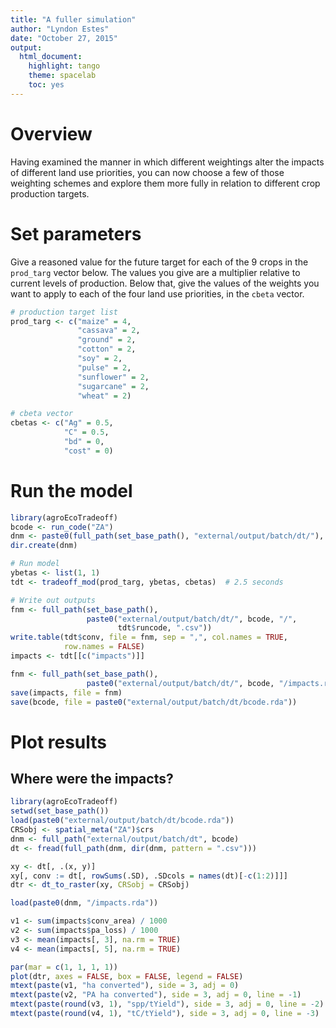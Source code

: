 ```yaml
---
title: "A fuller simulation"
author: "Lyndon Estes"
date: "October 27, 2015"
output: 
  html_document:
    highlight: tango
    theme: spacelab
    toc: yes 
---
```


# Overview

Having examined the manner in which different weightings alter the impacts of different land use priorities, you can now choose a few of those weighting schemes and explore them more fully in relation to different crop production targets.  

# Set parameters

Give a reasoned value for the future target for each of the 9 crops in the `prod_targ` vector below. The values you give are a multiplier relative to current levels of production. Below that, give the values of the weights you want to apply to each of the four land use priorities, in the `cbeta` vector. 
```r
# production target list
prod_targ <- c("maize" = 4, 
               "cassava" = 2, 
               "ground" = 2, 
               "cotton" = 2, 
               "soy" = 2, 
               "pulse" = 2, 
               "sunflower" = 2, 
               "sugarcane" = 2, 
               "wheat" = 2)

# cbeta vector
cbetas <- c("Ag" = 0.5, 
            "C" = 0.5, 
            "bd" = 0, 
            "cost" = 0)

```

# Run the model
```r
library(agroEcoTradeoff)
bcode <- run_code("ZA")
dnm <- paste0(full_path(set_base_path(), "external/output/batch/dt/"), bcode)
dir.create(dnm)

# Run model
ybetas <- list(1, 1)
tdt <- tradeoff_mod(prod_targ, ybetas, cbetas)  # 2.5 seconds

# Write out outputs
fnm <- full_path(set_base_path(), 
                 paste0("external/output/batch/dt/", bcode, "/", 
                        tdt$runcode, ".csv"))
write.table(tdt$conv, file = fnm, sep = ",", col.names = TRUE, 
            row.names = FALSE)
impacts <- tdt[[c("impacts")]]

fnm <- full_path(set_base_path(), 
                 paste0("external/output/batch/dt/", bcode, "/impacts.rda"))
save(impacts, file = fnm)
save(bcode, file = paste0("external/output/batch/dt/bcode.rda"))
```

# Plot results

## Where were the impacts?
```r
library(agroEcoTradeoff)
setwd(set_base_path())
load(paste0("external/output/batch/dt/bcode.rda"))
CRSobj <- spatial_meta("ZA")$crs
dnm <- full_path("external/output/batch/dt", bcode)
dt <- fread(full_path(dnm, dir(dnm, pattern = ".csv")))

xy <- dt[, .(x, y)]
xy[, conv := dt[, rowSums(.SD), .SDcols = names(dt)[-c(1:2)]]]
dtr <- dt_to_raster(xy, CRSobj = CRSobj)

load(paste0(dnm, "/impacts.rda"))

v1 <- sum(impacts$conv_area) / 1000
v2 <- sum(impacts$pa_loss) / 1000
v3 <- mean(impacts[, 3], na.rm = TRUE)
v4 <- mean(impacts[, 5], na.rm = TRUE)

par(mar = c(1, 1, 1, 1))
plot(dtr, axes = FALSE, box = FALSE, legend = FALSE)
mtext(paste(v1, "ha converted"), side = 3, adj = 0)
mtext(paste(v2, "PA ha converted"), side = 3, adj = 0, line = -1)
mtext(paste(round(v3, 1), "spp/tYield"), side = 3, adj = 0, line = -2)
mtext(paste(round(v4, 1), "tC/tYield"), side = 3, adj = 0, line = -3)

```



